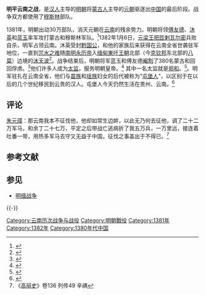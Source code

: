 {{Infobox Military Conflict
|conflict    = 明平云南之战
|partof      = [[明朝统一战争|明朝统一战争]]
|image       = 
|caption     = 
|date        = 1381-1382
|place       = [[云南|云南]]
|coordinates =
|map_type    = 
|latitude    = 
|longitude   = 
|map_size    = 
|map_caption = 
|result      = [[明朝|明朝]]胜利
|status      = 
|combatant1  = [[明朝|明朝]]
|combatant2  = [[元朝|元朝]]
|commander1  = [[洪武皇帝|洪武皇帝]]<br />[[傅友德|傅友德]]<br />[[蓝玉|蓝玉]]<br />[[沐英|沐英]]
|commander2  = [[把匝剌瓦尔密|把匝剌瓦尔密]]
|strength1   = 30万明朝[[汉族|汉族]]和[[回回|回回]]部队
|strength2   = 数千[[蒙古族|蒙古族]]和[[回回|回回]]部队
|casualties1 = 
|casualties2 = 数千丧生，数百名回回被[[阉割|阉割]]
|notes       = 
}}
{{Campaignbox 明朝統一戰爭}}
'''明平云南之战'''，是[[汉族|汉人]]主导的[[明朝|明朝]]将[[蒙古族|蒙古人]]主导的[[元朝|元朝]]驱逐出[[中国|中国]]的最后阶段。战争双方都使用了[[穆斯林|穆斯林]]部队。 

1381年，明朝出动30万部队，消灭元朝在[[云南|云南]]的残余势力。明朝将领[[傅友德|傅友德]]、[[沐英|沐英]]和[[蓝玉|蓝玉]]率军攻打蒙古和穆斯林军队。<ref>{{cite book|url=http://books.google.com/books?id=vIUmU2ytmIIC&pg=PA170&dq=zhu+yuanzhang+mosques&hl=en&ei=M2I_TNbcJ8P88AbJr-m-Cg&sa=X&oi=book_result&ct=result&resnum=3&ved=0CDIQ6AEwAg#v=onepage&q=zhu%20yuanzhang%20mosques&f=false|title=Cheng Ho and Islam in Southeast Asia|author=Tan Ta Sen, Dasheng Chen|year=2009|publisher=Institute of Southeast Asian Studies|location=|isbn=9812308377|page=170|pages=|accessdate=2010-06-28|archive-date=2014-01-11|archive-url=https://web.archive.org/web/20140111142820/http://books.google.com/books?id=vIUmU2ytmIIC&pg=PA170&dq=zhu+yuanzhang+mosques&hl=en&ei=M2I_TNbcJ8P88AbJr-m-Cg&sa=X&oi=book_result&ct=result&resnum=3&ved=0CDIQ6AEwAg#v=onepage&q=zhu%20yuanzhang%20mosques&f=false|dead-url=no}}</ref>1382年1月6日，[[元梁王|元梁王]][[把匝剌瓦尔密|把匝剌瓦尔密]]兵败自杀，明军占领云南。沐英受封[[黔国公|黔国公]]，和他的家族后来获得在云南全省世袭驻军地位，一直到[[咒水之难|咒水之难]]随[[南明|南明]][[永历帝|永历帝]]入[[缅甸|缅甸]][[東吁王朝|東吁王朝]]北部（今[[克钦邦|克钦邦]]东北部的[[八莫|八莫]]）边境的[[沐天波|沐天波]]<ref>{{cite book|url=http://books.google.com/books?id=hUEswLE4SWUC&pg=PA34&dq=lan+yu+yunnan+muslim&hl=en&ei=UVjMTLHaKIT6lwf05fjiCA&sa=X&oi=book_result&ct=result&resnum=1&ved=0CCsQ6AEwAA#v=onepage&q&f=false|title=China's Muslim Hui community: migration, settlement and sects|author=Michael Dillon|year=1999|publisher=Curzon Press|location=Richmond|page=34/208|isbn=0700710264|accessdate=2010-06-28|archive-date=2011-12-13|archive-url=https://web.archive.org/web/20111213231925/http://books.google.com/books?id=hUEswLE4SWUC&pg=PA34&dq=lan+yu+yunnan+muslim&hl=en&ei=UVjMTLHaKIT6lwf05fjiCA&sa=X&oi=book_result&ct=result&resnum=1&ved=0CCsQ6AEwAA#v=onepage&q&f=false|dead-url=no}}</ref>。战争结束后，明朝将军蓝玉和傅友德[[阉割|阉割]]了380名蒙古和回回俘虏。<ref>{{cite book|url=http://books.google.com/books?ei=MtPrTYuxL8Tk0QH-iNyrAQ&ct=result&id=CC5tAAAAMAAJ&q=lan+yu+fu+youde|title=Journal of Asian history, Volume 25|author=|editor=|year=1991|publisher=O. Harrassowitz.|edition=|location=|page=127|isbn=|pages=|accessdate=2011-06-06|archive-date=2014-07-04|archive-url=https://web.archive.org/web/20140704041409/http://books.google.com/books?ei=MtPrTYuxL8Tk0QH-iNyrAQ&ct=result&id=CC5tAAAAMAAJ&q=lan+yu+fu+youde|dead-url=no}}</ref>他们许多人成为[[太监|太监]]，服务明朝皇帝。<ref>{{cite book|url=http://books.google.com/books?id=Ka6jNJcX_ygC&pg=PA14&dq=lan+yu+yunnan+muslim&hl=en&ei=UVjMTLHaKIT6lwf05fjiCA&sa=X&oi=book_result&ct=result&resnum=8&ved=0CE4Q6AEwBw#v=onepage&q=lan%20yu%20yunnan%20muslim&f=false|title=The eunuchs in the Ming dynasty|author=Shih-shan Henry Tsai|year=1996|publisher=SUNY Press|location=|isbn=0791426874|page=14|pages=|accessdate=2010-06-28|archive-date=2014-07-04|archive-url=https://web.archive.org/web/20140704041355/http://books.google.com/books?id=Ka6jNJcX_ygC&pg=PA14&dq=lan+yu+yunnan+muslim&hl=en&ei=UVjMTLHaKIT6lwf05fjiCA&sa=X&oi=book_result&ct=result&resnum=8&ved=0CE4Q6AEwBw#v=onepage&q=lan%20yu%20yunnan%20muslim&f=false|dead-url=no}}</ref> 其中一名太监就是[[郑和|郑和]]。<ref>{{cite book|url=http://books.google.com/books?id=XULERYYEJo0C&pg=PA37&dq=lan+yu+yunnan+muslim&hl=en&ei=UVjMTLHaKIT6lwf05fjiCA&sa=X&oi=book_result&ct=result&resnum=7&ved=0CEgQ6AEwBg#v=onepage&q=lan%20yu%20yunnan%20muslim&f=false|title=Islam in China|author=Shoujiang Mi, Jia You|year=2004|publisher=五洲传播出版社|location=|page=37|isbn=7508505336|pages=|accessdate=2010-06-28|archive-date=2014-07-04|archive-url=https://web.archive.org/web/20140704041351/http://books.google.com/books?id=XULERYYEJo0C&pg=PA37&dq=lan+yu+yunnan+muslim&hl=en&ei=UVjMTLHaKIT6lwf05fjiCA&sa=X&oi=book_result&ct=result&resnum=7&ved=0CEgQ6AEwBg#v=onepage&q=lan%20yu%20yunnan%20muslim&f=false|dead-url=no}}</ref>。明军驻扎在云南全省，他们与[[苗族|苗族]]和[[瑶族|瑶族]]妇女的后代被称为“[[屯堡人|屯堡人]]”，以区别于在以后的几个世纪移民到云贵的汉人。屯堡人今天仍然生活在贵州、云南。<ref>{{cite book|url=http://books.google.com/books?id=IOM8qF34s4YC&pg=PA340&dq=han+soldiers+married+miao+women&hl=en&ei=e9LMTJi5FYOdlgfrn-WtBw&sa=X&oi=book_result&ct=result&resnum=3&ved=0CDcQ6AEwAg#v=onepage&q=han%20soldiers%20married%20miao%20women&f=false|title=An ethnohistorical dictionary of China|author=James Stuart Olson|year=1998|publisher=Greenwood Publishing Group|location=|isbn=0313288534|page=340|pages=|accessdate=2010-06-28}}</ref>

== 评论 ==
[[朱元璋|朱元璋]]：那云南我本不征伐他，他却如常生边衅，以此无乃何去征他，调了二十二万军马，和余丁二十七万，平定之后带战亡逃病折了我五万兵，一万里远，接连着吐番一带，用热多军马去守又无益于中国，征伐之事盖出于不得已。<ref>《[[高丽史|高丽史]]》卷136 列传49 辛禑</ref>

== 参考文献==
{{Reflist|2}}

== 参见 ==
* [[明缅战争|明缅战争]]

{{-}}
{{云南历史|元明清}}
{{中國歷史事件/元朝}}
{{中國歷史事件/明朝}}

[[Category:云南历次战争与战役|Category:云南历次战争与战役]]
[[Category:明朝戰役|Category:明朝戰役]]
[[Category:1381年|Category:1381年]]
[[Category:1382年|Category:1382年]]
[[Category:1380年代中国|Category:1380年代中国]]